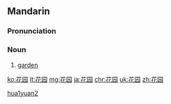 ==Mandarin==
{{zh-hanzi-box|[[花]][[园]]|[[花園]]}}

===Pronunciation===
{{Pinyin-IPA|huāyuán|a=Zh-huayuán.ogg}}

===Noun===
{{cmn-noun|s|pin=huāyuán|pint=hua1yuan2|tra=花園|sim=花园}}

# {{context|Elementary Mandarin|lang=cmn|sort=hua1yuan2}} [[garden]]

[[Category:cmn:Horticulture|hua1yuan2]]

[[ko:花园]]
[[lt:花园]]
[[mg:花园]]
[[ja:花园]]
[[chr:花园]]
[[uk:花园]]
[[zh:花园]]